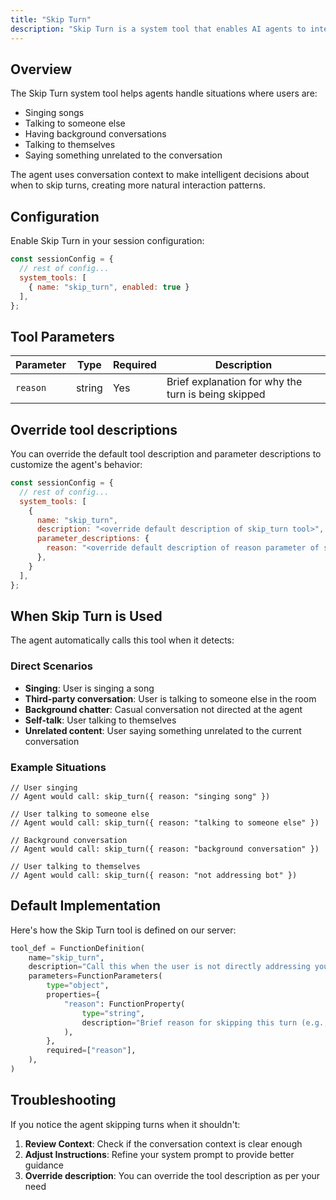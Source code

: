 ```yaml
---
title: "Skip Turn"
description: "Skip Turn is a system tool that enables AI agents to intelligently decide when to skip their speaking turn based on conversation context. The agent uses this tool when users are not directly addressing them or when no response is needed."
---
```



## Overview

The Skip Turn system tool helps agents handle situations where users are:
- Singing songs
- Talking to someone else
- Having background conversations
- Talking to themselves
- Saying something unrelated to the conversation

The agent uses conversation context to make intelligent decisions about when to skip turns, creating more natural interaction patterns.

## Configuration

Enable Skip Turn in your session configuration:

```javascript
const sessionConfig = {
  // rest of config...
  system_tools: [
    { name: "skip_turn", enabled: true }
  ],
};
```

## Tool Parameters

| Parameter | Type | Required | Description |
|-----------|------|----------|-------------|
| `reason` | string | Yes | Brief explanation for why the turn is being skipped |


## Override tool descriptions

You can override the default tool description and parameter descriptions to customize the agent's behavior:

```javascript
const sessionConfig = {
  // rest of config...
  system_tools: [
    {
      name: "skip_turn",
      description: "<override default description of skip_turn tool>",
      parameter_descriptions: {
        reason: "<override default description of reason parameter of skip_turn tool>",
      },
    }
  ],
};
```


## When Skip Turn is Used

The agent automatically calls this tool when it detects:

### Direct Scenarios
- **Singing**: User is singing a song
- **Third-party conversation**: User is talking to someone else in the room
- **Background chatter**: Casual conversation not directed at the agent
- **Self-talk**: User talking to themselves
- **Unrelated content**: User saying something unrelated to the current conversation

### Example Situations

```
// User singing
// Agent would call: skip_turn({ reason: "singing song" })

// User talking to someone else
// Agent would call: skip_turn({ reason: "talking to someone else" })

// Background conversation
// Agent would call: skip_turn({ reason: "background conversation" })

// User talking to themselves
// Agent would call: skip_turn({ reason: "not addressing bot" })
```

## Default Implementation

Here's how the Skip Turn tool is defined on our server:

```python
tool_def = FunctionDefinition(
    name="skip_turn",
    description="Call this when the user is not directly addressing you or when no response is needed. Skip if the user is: singing, talking to someone else, having background conversation, talking to themselves, or saying something unrelated to our conversation. Use conversation context to decide. If genuinely unsure whether they're addressing you, ask for clarification instead of skipping.",
    parameters=FunctionParameters(
        type="object",
        properties={
            "reason": FunctionProperty(
                type="string",
                description="Brief reason for skipping this turn (e.g., 'singing song', 'talking to someone else', 'background conversation', 'not addressing bot')",
            ),
        },
        required=["reason"],
    ),
)
```


## Troubleshooting

If you notice the agent skipping turns when it shouldn't:

1. **Review Context**: Check if the conversation context is clear enough
2. **Adjust Instructions**: Refine your system prompt to provide better guidance
3. **Override description**: You can override the tool description as per your need



